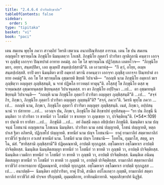 ```yaml
---
title: "2.4.6.4 ปวาริตสิกฺขาปท"
tableOfContents: false
sidebar:
  order: 5
type: "tipitaka"
basket: "vi"
book: "paci"
---
```



<DynamicBreadcrumb />

<Division number="1037" book="paci">

<Paragraph number="3124" book="paci">
เตน สมเยน พุทฺโธ ภควา สาวตฺถิยํ วิหรติ เชตวเน อนาถปิณฺฑิกสฺส อาราเม. เตน โข ปน สมเยน อญฺญตโร พฺราหฺมโณ ภิกฺขุนิโย นิมนฺเตตฺวา โภเชสิ. ภิกฺขุนิโย ภุตฺตาวี ปวาริตา ญาติกุลานิ คนฺตฺวา เอกจฺจา ภุญฺชึสุ เอกจฺจา ปิณฺฑปาตํ อาทาย อคมํสุ. อถ โข โส พฺราหฺมโณ ปฏิวิสฺสเก เอตทโวจ—  “ภิกฺขุนิโย มยา, อยฺยา, สนฺตปฺปิตา, เอถ ตุเมฺหปิ สนฺตปฺเปสฺสามี”ติ. เต เอวมาหํสุ—  “กึ ตฺวํ, อโยฺย, อเมฺห สนฺตปฺเปสฺสสิ. ยาปิ ตยา นิมนฺติตา ตาปิ อมฺหากํ ฆรานิ อาคนฺตฺวา เอกจฺจา ภุญฺชึสุ เอกจฺจา ปิณฺฑปาตํ อาทาย อคมํสู”ติ. อถ โข โส พฺราหฺมโณ อุชฺฌายติ ขิยฺยติ วิปาเจติ—  “กถญฺหิ นาม ภิกฺขุนิโย อมฺหากํ ฆเร ภุญฺชิตฺวา อญฺญตฺร ภุญฺชิสฺสนฺติ, น จาหํ ปฏิพโล ยาวทตฺถํ ทาตุนฺ”ติ.
</Paragraph>

<Paragraph number="3125" book="paci">
อโสฺสสุํ โข ภิกฺขุนิโย ตสฺส พฺราหฺมณสฺส อุชฺฌายนฺตสฺส ขิยฺยนฺตสฺส วิปาเจนฺตสฺส. ยา ตา ภิกฺขุนิโย อปฺปิจฺฉา …เป…  ตา อุชฺฌายนฺติ ขิยฺยนฺติ วิปาเจนฺติ—  “กถญฺหิ นาม ภิกฺขุนิโย ภุตฺตาวี ปวาริตา อญฺญตฺร ภุญฺชิสฺสนฺตี”ติ …เป…  “สจฺจํ กิร, ภิกฺขเว, ภิกฺขุนิโย ภุตฺตาวี ปวาริตา อญฺญตฺร ภุญฺชนฺตี”ติ? “สจฺจํ, ภควา”ติ. วิครหิ พุทฺโธ ภควา …เป…  กถญฺหิ นาม, ภิกฺขเว, ภิกฺขุนิโย ภุตฺตาวี ปวาริตา อญฺญตฺร ภุญฺชิสฺสนฺติ. เนตํ, ภิกฺขเว, อปฺปสนฺนานํ วา ปสาทาย …เป…  เอวญฺจ ปน, ภิกฺขเว, ภิกฺขุนิโย อิมํ สิกฺขาปทํ อุทฺทิสนฺตุ—
</Paragraph>

</Division>
<Division number="1038" book="paci">

<Paragraph number="3126" book="paci">
<Emphasis>“ยา ปน ภิกฺขุนี นิมนฺติตา วา ปวาริตา วา ขาทนียํ วา โภชนียํ วา ขาเทยฺย วา ภุญฺเชยฺย วา, ปาจิตฺติยนฺ”</Emphasis>ติ. (*54*:<Emphasis>109</Emphasis>)
</Paragraph>

</Division>
<Division number="1039" book="paci">

<Paragraph number="3127" book="paci">
<Emphasis>ยา ปนา</Emphasis>ติ ยา ยาทิสา …เป…  <Emphasis>ภิกฺขุนี</Emphasis>ติ …เป…  อยํ อิมสฺมึ อตฺเถ อธิปฺเปตา ภิกฺขุนีติ.
</Paragraph>

<Paragraph number="3128" book="paci">
<Emphasis>นิมนฺติตา</Emphasis> นาม ปญฺจนฺนํ โภชนานํ อญฺญตเรน โภชเนน นิมนฺติตา.
</Paragraph>

<Paragraph number="3129" book="paci">
<Emphasis>ปวาริตา</Emphasis> นาม อสนํ ปญฺญายติ, โภชนํ ปญฺญายติ, หตฺถปาเส ฐิตา อภิหรติ, ปฏิกฺเขโป ปญฺญายติ.
</Paragraph>

<Paragraph number="3130" book="paci">
<Emphasis>ขาทนียํ</Emphasis> นาม ปญฺจ โภชนานิ—  ยาคุํ ยามกาลิกํ สตฺตาหกาลิกํ ยาวชีวิกํ ฐเปตฺวา อวเสสํ ขาทนียํ นาม.
</Paragraph>

<Paragraph number="3131" book="paci">
<Emphasis>โภชนียํ</Emphasis> นาม ปญฺจ โภชนานิ—  โอทโน, กุมฺมาโส, สตฺตุ, มจฺโฉ, มํสํ.
</Paragraph>

<Paragraph number="3132" book="paci">
“ขาทิสฺสามิ ภุญฺชิสฺสามี”ติ ปฏิคฺคณฺหาติ, อาปตฺติ ทุกฺกฏสฺส. อชฺโฌหาเร อชฺโฌหาเร อาปตฺติ ปาจิตฺติยสฺส.
</Paragraph>

</Division>
<Division number="1040" book="paci">

<Paragraph number="3133" book="paci">
นิมนฺติเต นิมนฺติตสญฺญา ขาทนียํ วา โภชนียํ วา ขาทติ วา ภุญฺชติ วา, อาปตฺติ ปาจิตฺติยสฺส. นิมนฺติเต เวมติกา ขาทนียํ วา โภชนียํ วา ขาทติ วา ภุญฺชติ วา, อาปตฺติ ปาจิตฺติยสฺส. นิมนฺติเต อนิมนฺติตสญฺญา ขาทนียํ วา โภชนียํ วา ขาทติ วา ภุญฺชติ วา, อาปตฺติ ปาจิตฺติยสฺส.
</Paragraph>

<Paragraph number="3134" book="paci">
ยามกาลิกํ สตฺตาหกาลิกํ ยาวชีวิกํ อาหารตฺถาย ปฏิคฺคณฺหาติ, อาปตฺติ ทุกฺกฏสฺส. อชฺโฌหาเร อชฺโฌหาเร อาปตฺติ ทุกฺกฏสฺส …เป… .
</Paragraph>

</Division>
<Division number="1041" book="paci">

<Paragraph number="3135" book="paci">
อนาปตฺติ—  นิมนฺติตา อปฺปวาริตา, ยาคุํ ปิวติ, สามิเก อปโลเกตฺวา ภุญฺชติ, ยามกาลิกํ สตฺตาหกาลิกํ ยาวชีวิกํ สติ ปจฺจเย ปริภุญฺชติ, อุมฺมตฺติกาย, อาทิกมฺมิกายาติ.

</Paragraph>
</Division>

<Paragraph number="3136" type="center" book="paci">
จตุตฺถสิกฺขาปทํ นิฏฺฐิตํ.
</Paragraph>